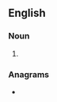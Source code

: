 ==English==

===Noun===
{{head|en|noun form}}

# {{plural of|freemartin|lang=en}}

===Anagrams===
* {{anagrams|en|a=aeefimnrrst|interframes}}